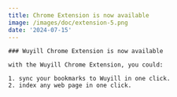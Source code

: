 ```yaml
---
title: Chrome Extension is now available
image: /images/doc/extension-5.png
date: '2024-07-15'
---
```


<Card className="py-10 my-10" href="/docs/extension-user-guide">

    ### Wuyill Chrome Extension is now available

    with the Wuyill Chrome Extension, you could:

    1. sync your bookmarks to Wuyill in one click.
    2. index any web page in one click.

</Card>
